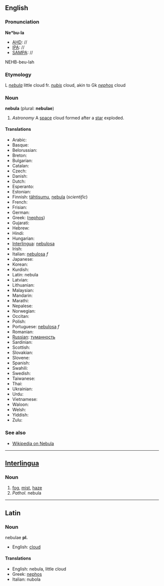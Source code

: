 ==English==

===Pronunciation===
'''Ne*bu-la'''
*[[AHD]]: //
*[[IPA]]: //
*[[SAMPA]]: //
NEHB-beu-lah

===Etymology===
L ''[[nebula]]'' little cloud fr. ''[[nubis]]'' cloud, akin to Gk ''[[nephos]]'' cloud

===Noun===
'''nebula''' (plural: '''nebulae''')
# ''Astronomy'' A [[space]] cloud formed after a [[star]] exploded.

====Translations====
*Arabic:
*Basque:
*Belorussian:
*Breton:
*Bulgarian:
*Catalan:
*Czech:
*Danish:
*Dutch:
*Esperanto:
*Estonian:
*Finnish: [[tähtisumu]], [[nebula]] (''scientific'')
*French:
*Frisian:
*German:
*Greek: ([[nephos]])
*Gujarati:
*Hebrew:
*Hindi:
*Hungarian:
*[[Interlingua]]: [[nebulosa]]
*Irish:
*Italian: [[nebulosa]] ''f''
*Japanese:
*Korean:
*Kurdish:
*Latin: nebula
*Latvian:
*Lithuanian:
*Malaysian:
*Mandarin:
*Marathi:
*Nepalese:
*Norwegian:
*Occitan:
*Polish:
*Portuguese: [[nebulosa]] ''f''
*Romanian:
*[[Russian]]: [[туманность]]
*Sardinian:
*Scottish:
*Slovakian:
*Slovene:
*Spanish:
*Swahili:
*Swedish:
*Taiwanese:
*Thai:
*Ukrainian:
*Urdu:
*Vietnamese:
*Waloon:
*Welsh:
*Yiddish:
*Zulu:

===See also===
*[[wikipedia:en:Nebula|Wikipedia on Nebula]]

----

==[[Interlingua]]==
===Noun===
# [[fog]], [[mist]], [[haze]]
# ''Pathol.'' nebula

----

==Latin==
===Noun===
nebulae '''pl.'''

*English: [[cloud]]

====Translations====
*English: nebula, little cloud
*Greek: [[nephos]]
*Italian: nubola